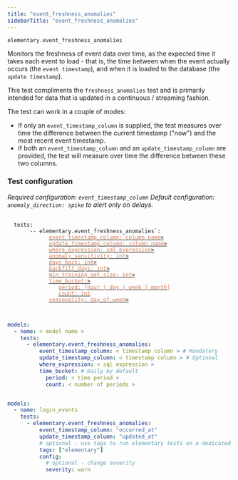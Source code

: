 ```yaml
---
title: "event_freshness_anomalies"
sidebarTitle: "event_freshness_anomalies"
---
```


`elementary.event_freshness_anomalies`

Monitors the freshness of event data over time, as the expected time it takes each event to load -
that is, the time between when the event actually occurs (the `event timestamp`), and when it is loaded to the
database (the `update timestamp`).

This test compliments the `freshness_anomalies` test and is primarily intended for data that is updated in a continuous / streaming fashion.

The test can work in a couple of modes:

- If only an `event_timestamp_column` is supplied, the test measures over time the difference between the current
  timestamp ("now") and the most recent event timestamp.
- If both an `event_timestamp_column` and an `update_timestamp_column` are provided, the test will measure over time
  the difference between these two columns.

### Test configuration

_Required configuration: `event_timestamp_column`_
_Default configuration: `anomaly_direction: spike` to alert only on delays._

<pre>
 <code>
  tests:                                                                                                                                                                                                                        
    &nbsp;&nbsp; -- elementary.event_freshness_anomalies`:                                                                                                                                                                                
      &nbsp;&nbsp;&nbsp;&nbsp;&nbsp;&nbsp; <a href="/guides/anomaly-detection-configuration/event_timestamp_column"><font color="#CD7D55">event_timestamp_column: column name</font>></a>
      &nbsp;&nbsp;&nbsp;&nbsp;&nbsp;&nbsp; <a href="/guides/anomaly-detection-configuration/update_timestamp_column"><font color="#CD7D55">update_timestamp_column: column name</font>></a>
      &nbsp;&nbsp;&nbsp;&nbsp;&nbsp;&nbsp; <a href="/guides/anomaly-detection-configuration/where-expression"><font color="#CD7D55">where_expression: sql expression</font>></a>                                                
      &nbsp;&nbsp;&nbsp;&nbsp;&nbsp;&nbsp; <a href="/guides/anomaly-detection-configuration/anomaly-sensitivity"><font color="#CD7D55">anomaly_sensitivity: int</font>></a>                                                      
      &nbsp;&nbsp;&nbsp;&nbsp;&nbsp;&nbsp; <a href="/guides/anomaly-detection-configuration/days-back"><font color="#CD7D55">days_back: int</font>></a>                                                                         
      &nbsp;&nbsp;&nbsp;&nbsp;&nbsp;&nbsp; <a href="/guides/anomaly-detection-configuration/backfill-days"><font color="#CD7D55">backfill_days: int</font>></a>                                                                 
      &nbsp;&nbsp;&nbsp;&nbsp;&nbsp;&nbsp; <a href="/guides/anomaly-detection-configuration/min-training-set-size"><font color="#CD7D55">min_training_set_size: int</font>></a>                                                 
      &nbsp;&nbsp;&nbsp;&nbsp;&nbsp;&nbsp; <a href="/guides/anomaly-detection-configuration/time-bucket"><font color="#CD7D55">time_bucket:</font>></a>                                                                         
      &nbsp;&nbsp;&nbsp;&nbsp;&nbsp;&nbsp;&nbsp;&nbsp;&nbsp; <a href="/guides/anomaly-detection-configuration/time-bucket"><font color="#CD7D55">period: [hour | day | week | month]</font></a>                                 
      &nbsp;&nbsp;&nbsp;&nbsp;&nbsp;&nbsp;&nbsp;&nbsp;&nbsp; <a href="/guides/anomaly-detection-configuration/time-bucket"><font color="#CD7D55">count: int</font></a>                                                          
      &nbsp;&nbsp;&nbsp;&nbsp;&nbsp;&nbsp; <a href="/guides/anomaly-detection-configuration/seasonality"><font color="#CD7D55">seasonality: day_of_week</font>></a>        
 </code>
</pre>


<RequestExample>

```yml Models

models:
  - name: < model name >
    tests:
      - elementary.event_freshness_anomalies:
          event_timestamp_column: < timestamp column > # Mandatory
          update_timestamp_column: < timestamp column > # Optional
          where_expression: < sql expression >
          time_bucket: # Daily by default
            period: < time period >
            count: < number of periods >
```

```yml Models example

models:
  - name: login_events
    tests:
      - elementary.event_freshness_anomalies:
          event_timestamp_column: "occurred_at"
          update_timestamp_column: "updated_at"
          # optional - use tags to run elementary tests on a dedicated run
          tags: ["elementary"]
          config:
            # optional - change severity
            severity: warn
```

</RequestExample>